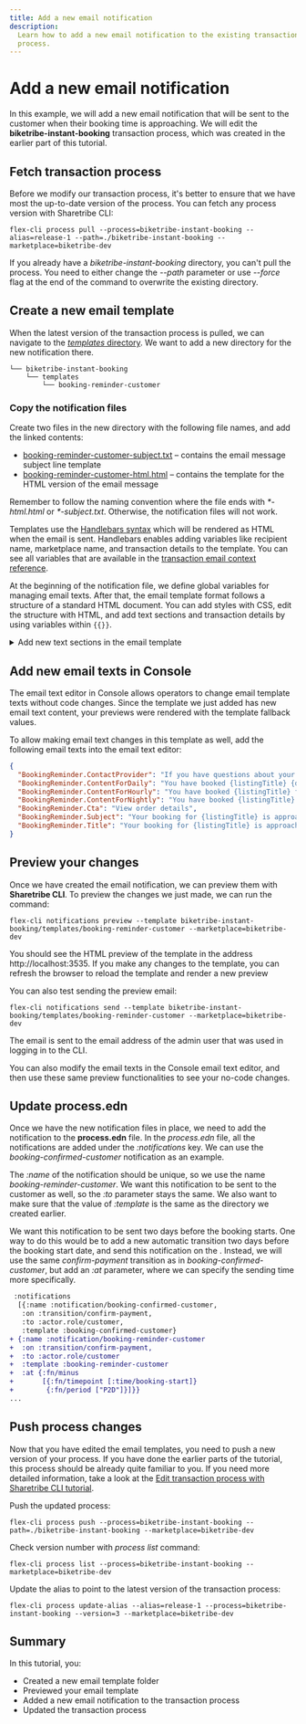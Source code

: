 ```yaml
---
title: Add a new email notification
description:
  Learn how to add a new email notification to the existing transaction
  process.
---
```



# Add a new email notification

In this example, we will add a new email notification that will be sent
to the customer when their booking time is approaching. We will edit the
**biketribe-instant-booking** transaction process, which was created in
the earlier part of this tutorial.

## Fetch transaction process

Before we modify our transaction process, it's better to ensure that we
have most the up-to-date version of the process. You can fetch any
process version with Sharetribe CLI:

```shell
flex-cli process pull --process=biketribe-instant-booking --alias=release-1 --path=./biketribe-instant-booking --marketplace=biketribe-dev
```

<Callout>

If you already have a _biketribe-instant-booking_ directory, you can't
pull the process. You need to either change the _--path_ parameter or
use _--force_ flag at the end of the command to overwrite the existing
directory.

</Callout>

## Create a new email template

When the latest version of the transaction process is pulled, we can
navigate to the
[_templates_ directory](/how-to/emails-and-notifications/edit-email-templates-with-sharetribe-cli/#templates-directory).
We want to add a new directory for the new notification there.

```shell
└── biketribe-instant-booking
    └── templates
        └── booking-reminder-customer
```

### Copy the notification files

Create two files in the new directory with the following file names, and
add the linked contents:

- [booking-reminder-customer-subject.txt](/tutorial-assets/booking-reminder-customer-subject.txt)
  – contains the email message subject line template
- [booking-reminder-customer-html.html](/tutorial-assets/booking-reminder-customer-html.txt)
  – contains the template for the HTML version of the email message

Remember to follow the naming convention where the file ends with
_\*-html.html_ or _\*-subject.txt_. Otherwise, the notification files
will not work.

Templates use the
[Handlebars syntax](/references/email-templates/#handlebars) which will
be rendered as HTML when the email is sent. Handlebars enables adding
variables like recipient name, marketplace name, and transaction details
to the template. You can see all variables that are available in the
[transaction email context reference](/references/email-templates/#transaction-email-context).

At the beginning of the notification file, we define global variables
for managing email texts. After that, the email template format follows
a structure of a standard HTML document. You can add styles with CSS,
edit the structure with HTML, and add text sections and transaction
details by using variables within `{{}}`.

<details>
<summary>Add new text sections in the email template</summary>

You can modify the text content of the emails in Sharetribe Console.
However, if you want to add a completely new text section, you can add
it using the same helper `{{t}}` that is used across the template.

The structure of the helper is as follows:

```handlebars
{{t
  "TemplateName.MessageKey"
  "Fallback message in case key not found"
  listingFieldVariable=listing.publicData.someListingField
}}
```

So if you want to, for instance, add a description block that refers to
the listing field "brand", you would add the following snippet:

```handlebars
{{t
  "BookingReminder.BrandDescription"
  "You have booked a {brand} bike!"
  brand=listing.publicData.brand
}}
```

</details>

## Add new email texts in Console

The email text editor in Console allows operators to change email
template texts without code changes. Since the template we just added
has new email text content, your previews were rendered with the
template fallback values.

To allow making email text changes in this template as well, add the
following email texts into the email text editor:

```json
{
  "BookingReminder.ContactProvider": "If you have questions about your booking, you can contact {providerDisplayName} through the order page.",
  "BookingReminder.ContentForDaily": "You have booked {listingTitle} {dateStart,date,::YYYYMMMd} to {dateEnd,date,::YYYYMMMd}.",
  "BookingReminder.ContentForHourly": "You have booked {listingTitle} from {dateStart,date,::hmmaYYYYMMMd} to {dateEnd,date,::hmmaYYYYMMMd}.",
  "BookingReminder.ContentForNightly": "You have booked {listingTitle} from {dateStart,date,::YYYYMMMd} to {dateEnd,date,::YYYYMMMd}.",
  "BookingReminder.Cta": "View order details",
  "BookingReminder.Subject": "Your booking for {listingTitle} is approaching!",
  "BookingReminder.Title": "Your booking for {listingTitle} is approaching!"
}
```

## Preview your changes

Once we have created the email notification, we can preview them with
**Sharetribe CLI**. To preview the changes we just made, we can run the
command:

```shell
flex-cli notifications preview --template biketribe-instant-booking/templates/booking-reminder-customer --marketplace=biketribe-dev
```

You should see the HTML preview of the template in the address
http://localhost:3535. If you make any changes to the template, you can
refresh the browser to reload the template and render a new preview

You can also test sending the preview email:

```shell
flex-cli notifications send --template biketribe-instant-booking/templates/booking-reminder-customer --marketplace=biketribe-dev
```

<Callout>

The email is sent to the email address of the admin user that was used
in logging in to the CLI.

</Callout>

You can also modify the email texts in the Console email text editor,
and then use these same preview functionalities to see your no-code
changes.

## Update process.edn

Once we have the new notification files in place, we need to add the
notification to the **process.edn** file. In the _process.edn_ file, all
the notifications are added under the _:notifications_ key. We can use
the _booking-confirmed-customer_ notification as an example.

The _:name_ of the notification should be unique, so we use the name
_booking-reminder-customer_. We want this notification to be sent to the
customer as well, so the _:to_ parameter stays the same. We also want to
make sure that the value of _:template_ is the same as the directory we
created earlier.

We want this notification to be sent two days before the booking starts.
One way to do this would be to add a new automatic transition two days
before the booking start date, and send this notification on the .
Instead, we will use the same _confirm-payment_ transition as in
_booking-confirmed-customer_, but add an _:at_ parameter, where we can
specify the sending time more specifically.

```diff
 :notifications
  [{:name :notification/booking-confirmed-customer,
   :on :transition/confirm-payment,
   :to :actor.role/customer,
   :template :booking-confirmed-customer}
+ {:name :notification/booking-reminder-customer
+  :on :transition/confirm-payment,
+  :to :actor.role/customer
+  :template :booking-reminder-customer
+  :at {:fn/minus
+       [{:fn/timepoint [:time/booking-start]}
+        {:fn/period ["P2D"]}]}}
...
```

## Push process changes

Now that you have edited the email templates, you need to push a new
version of your process. If you have done the earlier parts of the
tutorial, this process should be already quite familiar to you. If you
need more detailed information, take a look at the
[Edit transaction process with Sharetribe CLI tutorial](/how-to/transaction-process/edit-transaction-process-with-sharetribe-cli/#validate-and-push-the-process).

Push the updated process:

```shell
flex-cli process push --process=biketribe-instant-booking --path=./biketribe-instant-booking --marketplace=biketribe-dev
```

Check version number with _process list_ command:

```shell
flex-cli process list --process=biketribe-instant-booking --marketplace=biketribe-dev
```

Update the alias to point to the latest version of the transaction
process:

```shell
flex-cli process update-alias --alias=release-1 --process=biketribe-instant-booking --version=3 --marketplace=biketribe-dev
```

## Summary

In this tutorial, you:

- Created a new email template folder
- Previewed your email template
- Added a new email notification to the transaction process
- Updated the transaction process
